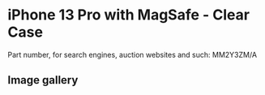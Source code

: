
# iPhone 13 Pro  with MagSafe - Clear Case

Part number, for search engines, auction websites and such: MM2Y3ZM/A

## Image gallery

<div style={{ width: '100%', maxWidth: '768px' }}>
<GalleryComponent
    images={[
      {
        original: "/everysource/MM2Y3.webp",
        thumbnail: "/everypreview/MM2Y3.webp",
      },
      {
        original: "/everysource/MM2Y3_AV1.webp",
        thumbnail: "/everypreview/MM2Y3_AV1.webp",
      },
      {
        original: "/everysource/MM2Y3_AV2.webp",
        thumbnail: "/everypreview/MM2Y3_AV2.webp",
      },
      {
        original: "/everysource/MM2Y3_AV3.webp",
        thumbnail: "/everypreview/MM2Y3_AV3.webp",
      },
      {
        original: "/everysource/MM2Y3_AV4.webp",
        thumbnail: "/everypreview/MM2Y3_AV4.webp",
      },
      {
        original: "/everysource/MM2Y3_AV5.webp",
        thumbnail: "/everypreview/MM2Y3_AV5.webp",
      },
      {
        original: "/everysource/MM2Y3_AV6.webp",
        thumbnail: "/everypreview/MM2Y3_AV6.webp",
      }
    ]}
  />
</div>